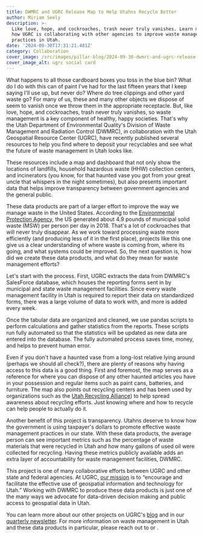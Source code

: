 ```yaml
---
title: DWMRC and UGRC Release Map to Help Utahns Recycle Better
author: Miriam Seely
description: >-
  Like love, hope, and cockroaches, trash never truly vanishes. Learn more about
  how UGRC is collaborating with other agencies to improve waste management
  practices in Utah.
date: '2024-09-30T17:31:21.481Z'
category: Collaboration
cover_image: /src/images/pillar-blog/2024-09-30-dwmrc-and-ugrc-release-map-to-help-utahns-recycle-better/wmrc_ugrc_map.png
cover_image_alt: ugrc social card
---
```


What happens to all those cardboard boxes you toss in the blue bin? What do I do with this can of paint I've had for the last fifteen years that I keep saying I'll use up, but never do? Where do tree clippings and other yard waste go? For many of us, these and many other objects we dispose of seem to vanish once we throw them in the appropriate receptacle. But, like love, hope, and cockroaches, trash never truly vanishes, so waste management is a key component of healthy, happy societies. That's why the Utah Department of Environmental Quality's Division of Waste Management and Radiation Control (DWMRC), in collaboration with the Utah Geospatial Resource Center (UGRC), have recently published several resources to help you find where to deposit your recyclables and see what the future of waste management in Utah looks like.

These resources include a map and dashboard that not only show the locations of landfills, household hazardous waste (HHW) collection centers, and incinerators (you know, for that haunted vase you got from your great uncle that whispers in the night sometimes), but also presents important data that helps improve transparency between government agencies and the general public.

These data products are part of a larger effort to improve the way we manage waste in the United States. According to the [Environmental Protection Agency](https://www.epa.gov/facts-and-figures-about-materials-waste-and-recycling/national-overview-facts-and-figures-materials), the US generated about 4.9 pounds of municipal solid waste (MSW) per person per day in 2018. That's a lot of cockroaches that will never truly disappear. As we work toward processing waste more efficiently (and producing less of it in the first place), projects like this one give us a clear understanding of where waste is coming from, where its going, and what systems could be improved. So, the next question is, how did we create these data products, and what do they mean for waste management efforts?

Let's start with the process. First, UGRC extracts the data from DWMRC's SalesForce database, which houses the reporting forms sent in by municipal and state waste management facilities. Since every waste management facility in Utah is required to report their data on standardized forms, there was a large volume of data to work with, and more is added every week. 

Once the tabular data are organized and cleaned, we use pandas scripts to perform calculations and gather statistics from the reports. These scripts run fully automated so that the statistics will be updated as new data are entered into the database. The fully automated process saves time, money, and helps to prevent human error.

Even if you don't have a haunted vase from a long-lost relative lying around (perhaps we should all check?), there are plenty of reasons why having access to this data is a good thing. First and foremost, the map serves as a reference for where you can dispose of any other haunted articles you have in your possession and regular items such as paint cans, batteries, and furniture. The map also points out recycling centers and has been used by organizations such as the [Utah Recycling Alliance](https://www.utahrecyclingalliance.org/post/utah-s-new-recycling-data-initiative)) to help spread awareness about recycling efforts. Just knowing where and how to recycle can help people to actually do it. 

Another benefit of this project is transparency. Utahns deserve to know how the government is using taxpayer's dollars to promote effective waste management practices in our state. With these data products, the average person can see important metrics such as the percentage of waste materials that were recycled in Utah and how many gallons of used oil were collected for recycling. Having these metrics publicly available adds an extra layer of accountability for waste management facilities, DWMRC.

This project is one of many collaborative efforts between UGRC and other state and federal agencies. At UGRC, [our mission](https://gis.utah.gov/about/) is to “encourage and facilitate the effective use of geospatial information and technology for Utah.” Working with DWMRC to produce these data products is just one of the many ways we advocate for data-driven decision making and public access to geospatial data in Utah. 

You can learn more about our other projects on UGRC's [blog](/blog/) and in our [quarterly newsletter](https://s.utah.gov/ugrc-newsletter). For more information on waste management in Utah and these data products in particular, please reach out to <Contacts inline subject={frontmatter.title} contactKey='dwmrc' /> or <Contacts inline subject={frontmatter.title} contactKey='discover' />.
